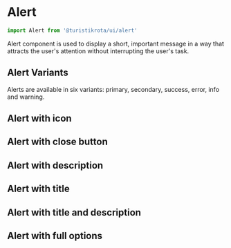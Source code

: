 
<Meta of={AlertStories} />

# Alert

```jsx
import Alert from '@turistikrota/ui/alert'
```

Alert component is used to display a short, important message in a way that attracts the user's attention without interrupting the user's task.

## Alert Variants

Alerts are available in six variants: primary, secondary, success, error, info and warning.

<Canvas of={AlertStories.Playground} />

<Controls />

## Alert with icon

<Canvas of={AlertStories.ShowIcon} />

## Alert with close button

<Canvas of={AlertStories.Closable} />

## Alert with description

<Canvas of={AlertStories.Description} />

## Alert with title

<Canvas of={AlertStories.Title} />

## Alert with title and description

<Canvas of={AlertStories.TitleAndDescription} />

## Alert with full options

<Canvas of={AlertStories.Full} />
